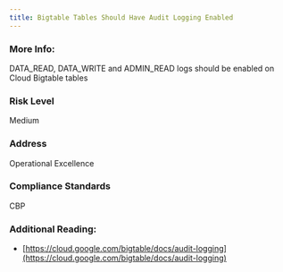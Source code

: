 ```yaml
---
title: Bigtable Tables Should Have Audit Logging Enabled
---
```


### More Info:

DATA_READ, DATA_WRITE and ADMIN_READ logs should be enabled on Cloud Bigtable tables

### Risk Level

Medium

### Address

Operational Excellence

### Compliance Standards

CBP

### Additional Reading:

- [https://cloud.google.com/bigtable/docs/audit-logging](https://cloud.google.com/bigtable/docs/audit-logging)
